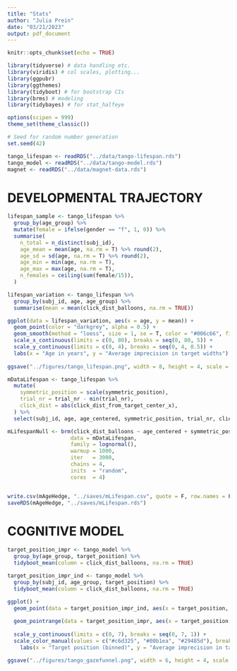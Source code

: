 ```yaml
---
title: "Stats"
author: "Julia Prein"
date: "03/21/2023"
output: pdf_document
---
```


```r
knitr::opts_chunk$set(echo = TRUE)
```

```r
library(tidyverse) # data handling etc.
library(viridis) # col scales, plotting...
library(ggpubr)
library(ggthemes)
library(tidyboot) # for bootstrap CIs
library(brms) # modeling
library(tidybayes) # for stat_halfeye

options(scipen = 999)
theme_set(theme_classic())

# Seed for random number generation
set.seed(42)
```

```r
tango_lifespan <- readRDS("../data/tango-lifespan.rds")
tango_model <- readRDS("../data/tango-model.rds")
magnet <- readRDS("../data/magnet-data.rds")
```

# DEVELOPMENTAL TRAJECTORY
```r
lifespan_sample <- tango_lifespan %>% 
  group_by(age_group) %>%
  mutate(female = ifelse(gender == "f", 1, 0)) %>% 
  summarise(
    n_total = n_distinct(subj_id), 
    age_mean = mean(age, na.rm = T) %>% round(2),
    age_sd = sd(age, na.rm = T) %>% round(2),
    age_min = min(age, na.rm = T),
    age_max = max(age, na.rm = T),
    n_females = ceiling(sum(female/15)),
  )
```

```r
lifespan_variation <- tango_lifespan %>% 
  group_by(subj_id, age, age_group) %>%
  summarise(mean = mean(click_dist_balloons, na.rm = TRUE))
```


```r
ggplot(data = lifespan_variation, aes(x = age, y = mean)) +
  geom_point(color = "darkgrey", alpha = 0.5) +
  geom_smooth(method = "loess", size = 1, se = T, color = "#006c66", fill = "#006c66") + 
  scale_x_continuous(limits = c(0, 80), breaks = seq(0, 80, 5)) + 
  scale_y_continuous(limits = c(0, 4), breaks = seq(0, 4, 0.5)) + 
  labs(x = "Age in years", y = "Average imprecision in target widths") 
  
ggsave("../figures/tango_lifespan.png", width = 8, height = 4, scale = 1.2)
```

```r
mDataLifespan <- tango_lifespan %>% 
  mutate(
    symmetric_position = scale(symmetric_position),
    trial_nr = trial_nr - min(trial_nr), 
    click_dist = abs(click_dist_from_target_center_x),
  ) %>% 
  select(subj_id, age, age_centered, symmetric_position, trial_nr, click_dist, click_dist_balloons)

mLifespanNull <- brm(click_dist_balloons ~ age_centered + symmetric_position + trial_nr + (1 + symmetric_position + trial_nr | subj_id),
                    data = mDataLifespan,
                    family = lognormal(),
                    warmup = 1000, 
                    iter   = 3000, 
                    chains = 4, 
                    inits  = "random",
                    cores  = 4)


write.csv(mAgeHedge, "../saves/mLifespan.csv", quote = F, row.names = F)
saveRDS(mAgeHedge, "../saves/mLifespan.rds")
```

# COGNITIVE MODEL

```r
target_position_impr <- tango_model %>% 
  group_by(age_group, target_position) %>% 
  tidyboot_mean(column = click_dist_balloons, na.rm = TRUE) 

target_position_impr_ind <- tango_model %>% 
  group_by(subj_id, age_group, target_position) %>% 
  tidyboot_mean(column = click_dist_balloons, na.rm = TRUE) 

ggplot() +
  geom_point(data = target_position_impr_ind, aes(x = target_position, y = mean, col = as.factor(age_group)), alpha = .1, position = position_dodge(width = 0.3)) +
  
  geom_pointrange(data = target_position_impr, aes(x = target_position, y = mean, ymin = ci_lower, ymax = ci_upper, col = as.factor(age_group)), pch = 18,  size = 1, position = position_dodge(width = .3)) + 
  
  scale_y_continuous(limits = c(0, 7), breaks = seq(0, 7, 1)) + 
  scale_color_manual(values = c("#c6d325", "#00b1ea", "#29485d"), breaks = c("3", "4", "5"), labels = c("3-year-olds", "4-year-olds", "5-year-olds")) +
    labs(x = "Target position (binned)", y = "Average imprecision in target widths", col = "Age in years")

ggsave("../figures/tango_gazefunnel.png", width = 6, height = 4, scale = 1.2)
```

